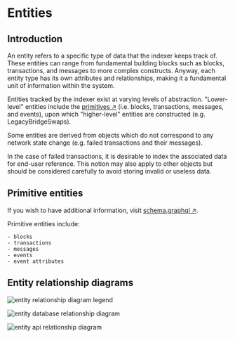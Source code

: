 # Entities

## Introduction

An entity refers to a specific type of data that the indexer keeps track of. These entities can range from fundamental building blocks such as blocks, transactions, and messages to more complex constructs. Anyway, each entity type has its own attributes and relationships, making it a fundamental unit of information within the system.

Entities tracked by the indexer exist at varying levels of abstraction. "Lower-level" entities include the [primitives ↗️](/references/indexer/entities#primitive-entities) (i.e. blocks, transactions, messages, and events), upon which "higher-level" entities are constructed (e.g. LegacyBridgeSwaps).
 
Some entities are derived from objects which do not correspond to any network state change (e.g. failed transactions and their messages).

In the case of failed transactions, it is desirable to index the associated data for end-user reference.
This notion may also apply to other objects but should be considered carefully to avoid storing invalid or useless data.

## Primitive entities

If you wish to have additional information, visit [schema.graphql ↗️](https://github.com/ledger-subquery/blob/main/schema.graphql).

Primitive entities include:

    - blocks
    - transactions
    - messages
    - events
    - event attributes

## Entity relationship diagrams

![entity relationship diagram legend](../../../src/images/docs/indexer/entities_legend_1.svg)

![entity database relationship diagram](../../../src/images/docs/indexer/entities_legend_2.svg)

![entity api relationship diagram](../../../src/images/docs/indexer/entities_legend_3.svg)
